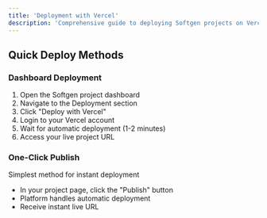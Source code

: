 ```yaml
---
title: 'Deployment with Vercel'
description: 'Comprehensive guide to deploying Softgen projects on Vercel'
---
```



## Quick Deploy Methods

### Dashboard Deployment
1. Open the Softgen project dashboard
2. Navigate to the Deployment section
3. Click "Deploy with Vercel"
4. Login to your Vercel account
5. Wait for automatic deployment (1-2 minutes)
6. Access your live project URL

### One-Click Publish
<Callout type="info">
  Simplest method for instant deployment
</Callout>

- In your project page, click the "Publish" button
- Platform handles automatic deployment
- Receive instant live URL
